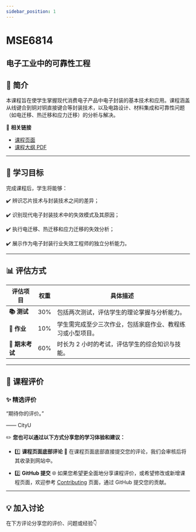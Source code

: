 ```yaml
---
sidebar_position: 1
---
```


# MSE6814
## 电子工业中的可靠性工程

## **📘 简介**
本课程旨在使学生掌握现代消费电子产品中电子封装的基本技术和应用。课程涵盖从线键合到铜对铜直接键合等封装技术，以及电路设计、材料集成和可靠性问题（如电迁移、热迁移和应力迁移）的分析与解决。

🔗 **相关链接**
- [课程页面](https://www.cityu.edu.hk/catalogue/pg/202425/course/MSE6814.htm)
- [课程大纲 PDF](https://www.cityu.edu.hk/catalogue/pg/202425/course/MSE6814.pdf)

---

## **🎯 学习目标**

完成课程后，学生将能够：

✔️ 辨识芯片技术与封装技术之间的差异；

✔️ 识别现代电子封装技术中的失效模式及其原因；

✔️ 执行电迁移、热迁移和应力迁移的失效分析；

✔️ 展示作为电子封装行业失效工程师的独立分析能力。

---

## **📊 评估方式**

| **评估项目**          | **权重** | **具体描述**                                                                                       |
|----------------------|---------|---------------------------------------------------------------------------------------------------|
| **📚 测试**            | 30%     | 包括两次测试，评估学生的理论掌握与分析能力。                                                      |
| **📝 作业**           | 10%     | 学生需完成至少三次作业，包括家庭作业、教程练习或小型项目。                                          |
| **📖 期末考试**        | 60%     | 时长为 2 小时的考试，评估学生的综合知识与技能。                                                    |

---

## **💬 课程评价**

### ✨ **精选评价**
<div className={commentStyles.commentBox}>
    <p className={commentStyles.commentText}>
        “期待你的评价。”
    </p>
    <p className={commentStyles.commentAuthor}>—— CityU</p>
</div>

✏️ **您也可以通过以下方式分享您的学习体验和建议：**

- 1️⃣ **课程页面底部评论**
💬 在课程页面底部直接提交您的评论，我们会审核后将其收录到网站中。

- 2️⃣ **GitHub 提交**
🌐 如果您希望更全面地分享课程评价，或希望修改或新增课程页面，欢迎参考 [Contributing](https://penjc.github.io/cityU-navigator/contributing) 页面，通过 GitHub 提交您的贡献。

---

## **💡 加入讨论**

在下方评论分享您的评价、问题或经验👇
<Utterances />